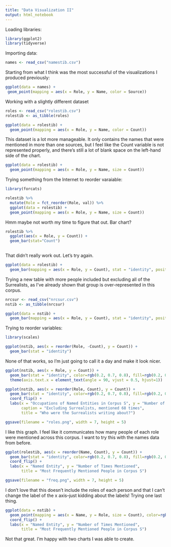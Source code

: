 ```yaml
---
title: "Data Visualization II"
output: html_notebook
---
```


Loading libraries:

```r
library(ggplot2)
library(tidyverse)
```

Importing data:

```r
names <- read_csv("namestib.csv")
```

Starting from what I think was the most successful of the visualizations I produced previously:

```r
ggplot(data = names) +
 geom_point(mapping = aes(x = Role, y = Name, color = Source))
```

Working with a slightly different dataset

```r
roles <- read_csv("rolestib.csv")
rolestib <- as_tibble(roles)
```

```r
ggplot(data = rolestib) +
  geom_point(mapping = aes(x = Role, y = Name, color = Count))
```

This dataset is a lot more manageable. It only contains the names that were mentioned in more than one sources, but I feel like the Count variable is not represented properly, and there's still a lot of blank space on the left-hand side of the chart.

```r
ggplot(data = rolestib) +
  geom_point(mapping = aes(x = Role, y = Name, size = Count))
```

Trying something from the Internet to reorder varaiable:

```r
library(forcats)
```

```r
rolestib %>%
  mutate(Role = fct_reorder(Role, val)) %>%
  ggplot(data = rolestib) +
  geom_point(mapping = aes(x = Role, y = Name, size = Count))
```

Hmm maybe not worth my time to figure that out. Bar chart?

```r
rolestib %>%
  ggplot(aes(x = Role, y = Count)) +
  geom_bar(stat="Count")
  
```

That didn't really work out. Let's try again.

```r
ggplot(data = rolestib) + 
  geom_bar(mapping = aes(x = Role, y = Count), stat = "identity", position = "stack")
```

Trying a new table with more people included but excluding all of the Surrealists, as I've already shown that group is over-represented in this corpus.
```r
nrcsur <- read_csv("nrcsur.csv")
nstib <- as_tibble(nrcsur)
```

```r
ggplot(data = nstib) + 
  geom_bar(mapping = aes(x = Role, y = Count), stat = "identity", position = "stack")
```

Trying to reorder variables:

```r
library(scales)
```


```r
ggplot(nstib, aes(x = reorder(Role, -Count), y = Count)) + 
  geom_bar(stat = "identity")
```

None of that works, so I'm just going to call it a day and make it look nicer.

```r
ggplot(nstib, aes(x = Role, y = Count)) + 
  geom_bar(stat = "identity", color=rgb(0.2, 0.7, 0.8), fill=rgb(0.2, 0.7, 0.8)) +
  theme(axis.text.x = element_text(angle = 90, vjust = 0.5, hjust=1))
```

```r
ggplot(nstib, aes(x = reorder(Role, Count), y = Count)) + 
  geom_bar(stat = "identity", color=rgb(0.2, 0.7, 0.8), fill=rgb(0.2, 0.7, 0.8)) +
  coord_flip() +
  labs(x = "Occupations of Named Entities in Corpus S", y = "Number of Times Mentioned Across Corpus S",
       caption = "Excluding Surrealists, mentioned 68 times",
       title = "Who were the Surrealists writing about?")
```


```r
ggsave(filename = "roles.png", width = 7, height = 5)
```

I like this graph. I feel like it communicates how many people of each role were mentioned across this corpus. I want to try this with the names data from before.

```r
ggplot(rolestib, aes(x = reorder(Name, Count), y = Count)) + 
  geom_bar(stat = "identity", color=rgb(0.2, 0.7, 0.8), fill=rgb(0.2, 0.7, 0.8)) +
  coord_flip() +
  labs(x = "Named Entity", y = "Number of Times Mentioned",
       title = "Most Frequently Mentioned People in Corpus S")
```

```r
ggsave(filename = "freq.png", width = 7, height = 5)
```


I don't love that this doesn't include the roles of each person and that I can't change the label of the x axis--just kidding about the labels! Trying one last thing.

```r
ggplot(data = nstib) + 
  geom_point(mapping = aes(x = Name, y = Role, size = Count), color=rgb(0.2, 0.7, 0.8), fill=rgb(0.2, 0.7, 0.8)) +
  coord_flip() +
  labs(x = "Named Entity", y = "Number of Times Mentioned",
       title = "Most Frequently Mentioned People in Corpus S")
```

Not that great. I'm happy with two charts I was able to create.
